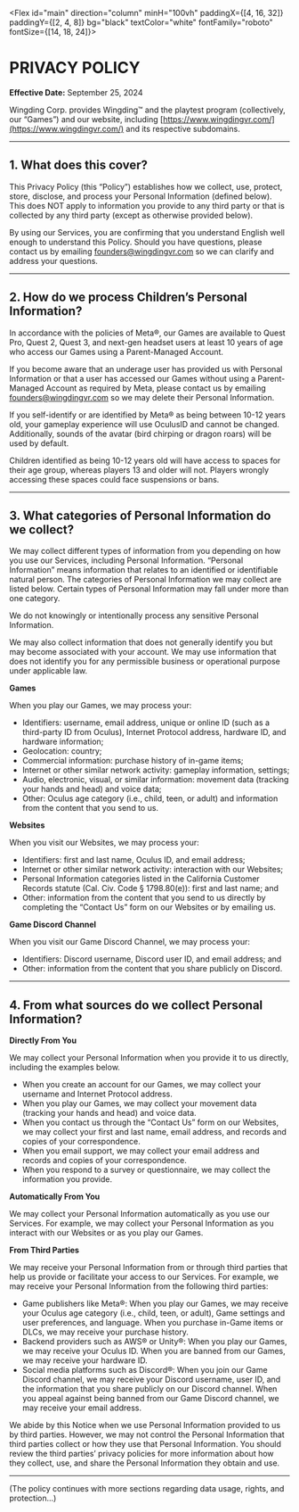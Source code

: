 
<Flex id="main" direction="column" minH="100vh" paddingX={[4, 16, 32]} paddingY={[2, 4, 8]} bg="black" textColor="white" fontFamily="roboto" fontSize={[14, 18, 24]}>

# PRIVACY POLICY

**Effective Date:** September 25, 2024

Wingding Corp. provides Wingding™ and the playtest program (collectively, our “Games”) and our website, including [https://www.wingdingvr.com/](https://www.wingdingvr.com/) and its respective subdomains.

---

## 1. What does this cover?

This Privacy Policy (this “Policy”) establishes how we collect, use, protect, store, disclose, and process your Personal Information (defined below). This does NOT apply to information you provide to any third party or that is collected by any third party (except as otherwise provided below).

By using our Services, you are confirming that you understand English well enough to understand this Policy. Should you have questions, please contact us by emailing [founders@wingdingvr.com](mailto:founders@wingdingvr.com) so we can clarify and address your questions.

---

## 2. How do we process Children’s Personal Information?

In accordance with the policies of Meta®, our Games are available to Quest Pro, Quest 2, Quest 3, and next-gen headset users at least 10 years of age who access our Games using a Parent-Managed Account.

If you become aware that an underage user has provided us with Personal Information or that a user has accessed our Games without using a Parent-Managed Account as required by Meta, please contact us by emailing [founders@wingdingvr.com](mailto:founders@wingdingvr.com) so we may delete their Personal Information.

If you self-identify or are identified by Meta® as being between 10-12 years old, your gameplay experience will use OculusID and cannot be changed. Additionally, sounds of the avatar (bird chirping or dragon roars) will be used by default.

Children identified as being 10-12 years old will have access to spaces for their age group, whereas players 13 and older will not. Players wrongly accessing these spaces could face suspensions or bans.

---

## 3. What categories of Personal Information do we collect?

We may collect different types of information from you depending on how you use our Services, including Personal Information. “Personal Information” means information that relates to an identified or identifiable natural person. The categories of Personal Information we may collect are listed below. Certain types of Personal Information may fall under more than one category.

We do not knowingly or intentionally process any sensitive Personal Information.

We may also collect information that does not generally identify you but may become associated with your account. We may use information that does not identify you for any permissible business or operational purpose under applicable law.

**Games**

When you play our Games, we may process your:

- Identifiers: username, email address, unique or online ID (such as a third-party ID from Oculus), Internet Protocol address, hardware ID, and hardware information;
- Geolocation: country;
- Commercial information: purchase history of in-game items;
- Internet or other similar network activity: gameplay information, settings;
- Audio, electronic, visual, or similar information: movement data (tracking your hands and head) and voice data;
- Other: Oculus age category (i.e., child, teen, or adult) and information from the content that you send to us.

**Websites**

When you visit our Websites, we may process your:

- Identifiers: first and last name, Oculus ID, and email address;
- Internet or other similar network activity: interaction with our Websites;
- Personal Information categories listed in the California Customer Records statute (Cal. Civ. Code § 1798.80(e)): first and last name; and
- Other: information from the content that you send to us directly by completing the “Contact Us” form on our Websites or by emailing us.

**Game Discord Channel**

When you visit our Game Discord Channel, we may process your:

- Identifiers: Discord username, Discord user ID, and email address; and
- Other: information from the content that you share publicly on Discord.

---

## 4. From what sources do we collect Personal Information?

**Directly From You**

We may collect your Personal Information when you provide it to us directly, including the examples below.

- When you create an account for our Games, we may collect your username and Internet Protocol address.
- When you play our Games, we may collect your movement data (tracking your hands and head) and voice data.
- When you contact us through the “Contact Us” form on our Websites, we may collect your first and last name, email address, and records and copies of your correspondence.
- When you email support, we may collect your email address and records and copies of your correspondence.
- When you respond to a survey or questionnaire, we may collect the information you provide.

**Automatically From You**

We may collect your Personal Information automatically as you use our Services. For example, we may collect your Personal Information as you interact with our Websites or as you play our Games.

**From Third Parties**

We may receive your Personal Information from or through third parties that help us provide or facilitate your access to our Services. For example, we may receive your Personal Information from the following third parties:

- Game publishers like Meta®: When you play our Games, we may receive your Oculus age category (i.e., child, teen, or adult), Game settings and user preferences, and language. When you purchase in-Game items or DLCs, we may receive your purchase history.
- Backend providers such as AWS® or Unity®: When you play our Games, we may receive your Oculus ID. When you are banned from our Games, we may receive your hardware ID.
- Social media platforms such as Discord®: When you join our Game Discord channel, we may receive your Discord username, user ID, and the information that you share publicly on our Discord channel. When you appeal against being banned from our Game Discord channel, we may receive your email address.

We abide by this Notice when we use Personal Information provided to us by third parties. However, we may not control the Personal Information that third parties collect or how they use that Personal Information. You should review the third parties’ privacy policies for more information about how they collect, use, and share the Personal Information they obtain and use.

---

(The policy continues with more sections regarding data usage, rights, and protection...)

</Flex>
